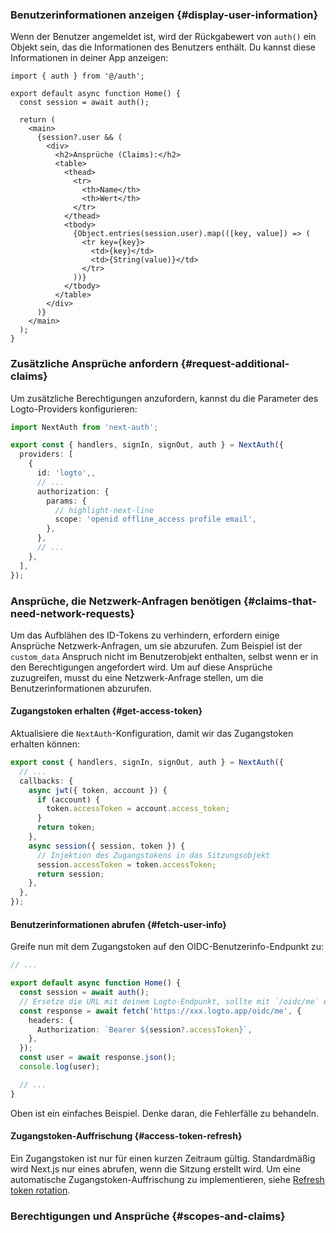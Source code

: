 
### Benutzerinformationen anzeigen \{#display-user-information}

Wenn der Benutzer angemeldet ist, wird der Rückgabewert von `auth()` ein Objekt sein, das die Informationen des Benutzers enthält. Du kannst diese Informationen in deiner App anzeigen:

```tsx title="app/page.tsx"
import { auth } from '@/auth';

export default async function Home() {
  const session = await auth();

  return (
    <main>
      {session?.user && (
        <div>
          <h2>Ansprüche (Claims):</h2>
          <table>
            <thead>
              <tr>
                <th>Name</th>
                <th>Wert</th>
              </tr>
            </thead>
            <tbody>
              {Object.entries(session.user).map(([key, value]) => (
                <tr key={key}>
                  <td>{key}</td>
                  <td>{String(value)}</td>
                </tr>
              ))}
            </tbody>
          </table>
        </div>
      )}
    </main>
  );
}
```

### Zusätzliche Ansprüche anfordern \{#request-additional-claims}

<FindUserInfoMissing method="auth()" />

<ScopesAndClaimsIntroduction hideDefaultScopes />

Um zusätzliche Berechtigungen anzufordern, kannst du die Parameter des Logto-Providers konfigurieren:

```ts title="./auth.ts"
import NextAuth from 'next-auth';

export const { handlers, signIn, signOut, auth } = NextAuth({
  providers: [
    {
      id: 'logto',,
      // ...
      authorization: {
        params: {
          // highlight-next-line
          scope: 'openid offline_access profile email',
        },
      },
      // ...
    },
  ],
});
```

### Ansprüche, die Netzwerk-Anfragen benötigen \{#claims-that-need-network-requests}

Um das Aufblähen des ID-Tokens zu verhindern, erfordern einige Ansprüche Netzwerk-Anfragen, um sie abzurufen. Zum Beispiel ist der `custom_data` Anspruch nicht im Benutzerobjekt enthalten, selbst wenn er in den Berechtigungen angefordert wird. Um auf diese Ansprüche zuzugreifen, musst du eine Netzwerk-Anfrage stellen, um die Benutzerinformationen abzurufen.

#### Zugangstoken erhalten \{#get-access-token}

Aktualisiere die `NextAuth`-Konfiguration, damit wir das Zugangstoken erhalten können:

```ts title="./auth.ts"
export const { handlers, signIn, signOut, auth } = NextAuth({
  // ...
  callbacks: {
    async jwt({ token, account }) {
      if (account) {
        token.accessToken = account.access_token;
      }
      return token;
    },
    async session({ session, token }) {
      // Injektion des Zugangstokens in das Sitzungsobjekt
      session.accessToken = token.accessToken;
      return session;
    },
  },
});
```

#### Benutzerinformationen abrufen \{#fetch-user-info}

Greife nun mit dem Zugangstoken auf den OIDC-Benutzerinfo-Endpunkt zu:

```ts title="./app/page.tsx"
// ...

export default async function Home() {
  const session = await auth();
  // Ersetze die URL mit deinem Logto-Endpunkt, sollte mit `/oidc/me` enden
  const response = await fetch('https://xxx.logto.app/oidc/me', {
    headers: {
      Authorization: `Bearer ${session?.accessToken}`,
    },
  });
  const user = await response.json();
  console.log(user);

  // ...
}
```

Oben ist ein einfaches Beispiel. Denke daran, die Fehlerfälle zu behandeln.

#### Zugangstoken-Auffrischung \{#access-token-refresh}

Ein Zugangstoken ist nur für einen kurzen Zeitraum gültig. Standardmäßig wird Next.js nur eines abrufen, wenn die Sitzung erstellt wird. Um eine automatische Zugangstoken-Auffrischung zu implementieren, siehe [Refresh token rotation](https://next-auth.js.org/v3/tutorials/refresh-token-rotation).

### Berechtigungen und Ansprüche \{#scopes-and-claims}

<ScopesAndClaims />
